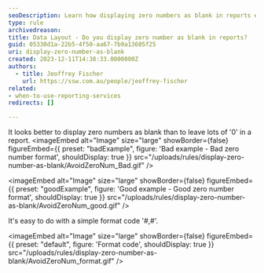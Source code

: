 ```yaml
---
seoDescription: Learn how displaying zero numbers as blank in reports enhances readability using formats like '#,#' for cleaner data presentation.
type: rule
archivedreason:
title: Data Layout - Do you display zero number as blank in reports?
guid: 05330d1a-22b5-4f50-aa67-7b9a13605f25
uri: display-zero-number-as-blank
created: 2023-12-11T14:38:33.0000000Z
authors:
  - title: Jeoffrey Fischer
    url: https://ssw.com.au/people/jeoffrey-fischer
related:
- when-to-use-reporting-services
redirects: []

---
```


It looks better to display zero numbers as blank than to leave lots of '0' in a report.
<imageEmbed
  alt="Image"
  size="large"
  showBorder={false}
  figureEmbed={{
    preset: "badExample",
    figure: 'Bad example - Bad zero number format',
    shouldDisplay: true
  }}
  src="/uploads/rules/display-zero-number-as-blank/AvoidZeroNum_Bad.gif"
/>

<imageEmbed
  alt="Image"
  size="large"
  showBorder={false}
  figureEmbed={{
    preset: "goodExample",
    figure: 'Good example - Good zero number format',
    shouldDisplay: true
  }}
  src="/uploads/rules/display-zero-number-as-blank/AvoidZeroNum_good.gif"
/>

It's easy to do with a simple format code '#,#'.


<imageEmbed
  alt="Image"
  size="large"
  showBorder={false}
  figureEmbed={{
    preset: "default",
    figure: 'Format code',
    shouldDisplay: true
  }}
  src="/uploads/rules/display-zero-number-as-blank/AvoidZeroNum_format.gif"
/>